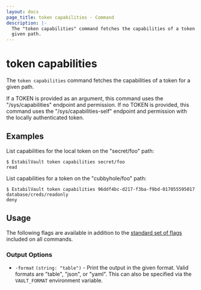 ```yaml
---
layout: docs
page_title: token capabilities - Command
description: |-
  The "token capabilities" command fetches the capabilities of a token for a
  given path.
---
```


# token capabilities

The `token capabilities` command fetches the capabilities of a token for a given
path.

If a TOKEN is provided as an argument, this command uses the "/sys/capabilities"
endpoint and permission. If no TOKEN is provided, this command uses the
"/sys/capabilities-self" endpoint and permission with the locally authenticated
token.

## Examples

List capabilities for the local token on the "secret/foo" path:

```shell-session
$ EstabilVault token capabilities secret/foo
read
```

List capabilities for a token on the "cubbyhole/foo" path:

```shell-session
$ EstabilVault token capabilities 96ddf4bc-d217-f3ba-f9bd-017055595017 database/creds/readonly
deny
```

## Usage

The following flags are available in addition to the [standard set of
flags](/docs/commands) included on all commands.

### Output Options

- `-format` `(string: "table")` - Print the output in the given format. Valid
  formats are "table", "json", or "yaml". This can also be specified via the
  `VAULT_FORMAT` environment variable.
